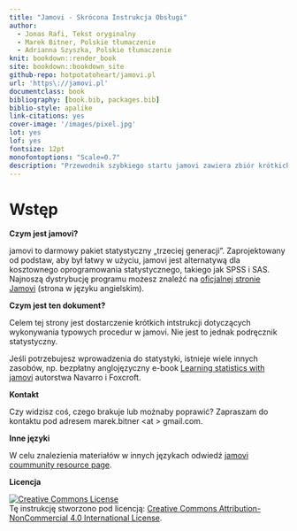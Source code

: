 ```yaml
--- 
title: "Jamovi - Skrócona Instrukcja Obsługi"
author:
  - Jonas Rafi, Tekst oryginalny
  - Marek Bitner, Polskie tłumaczenie
  - Adrianna Szyszka, Polskie tłumaczenie
knit: bookdown::render_book
site: bookdown::bookdown_site
github-repo: hotpotatoheart/jamovi.pl
url: 'https\://jamovi.pl'
documentclass: book
bibliography: [book.bib, packages.bib]
biblio-style: apalike
link-citations: yes
cover-image: '/images/pixel.jpg'
lot: yes
lof: yes
fontsize: 12pt
monofontoptions: "Scale=0.7"
description: "Przewodnik szybkiego startu jamovi zawiera zbiór krótkich instrukcji na temat wykonywania typowych operacji w jamovi. Obejmuje sposób przeprowadzania testu t dla niezależnych próbek, testu t dla par próbek, testu t dla jednej próbki, ANOVA, ANOVA z powtarzanymi pomiarami, ANOVA z czynnikami, mieszana ANOVA, regresja liniowa i regresja logistyczna. Ponadto samouczki obejmują korzystanie z plików csv, szeroki format danych i ustawianie typu danych w jamovi."
---
```


# Wstęp {-}

__Czym jest jamovi?__

jamovi to darmowy pakiet statystyczny „trzeciej generacji”. Zaprojektowany od podstaw, aby był łatwy w użyciu, jamovi jest alternatywą dla kosztownego oprogramowania statystycznego, takiego jak SPSS i SAS. Najnoszą dystrybucję programu możesz znaleźć na <a href="https://www.jamovi.org/"> oficjalnej stronie Jamovi</a> (strona w języku angielskim).


__Czym jest ten dokument?__

Celem tej strony jest dostarczenie krótkich intstrukcji dotyczących wykonywania typowych procedur w jamovi. Nie jest to jednak podręcznik statystyczny.


Jeśli potrzebujesz wprowadzenia do statystyki, istnieje wiele innych zasobów, np. bezpłatny anglojęzyczny e-book <a href="https://www.learnstatswithjamovi.com/">Learning statistics with jamovi</a> autorstwa Navarro i Foxcroft.


__Kontakt__

Czy widzisz coś, czego brakuje lub możnaby poprawić? Zapraszam do kontaktu pod adresem marek.bitner \<at \> gmail.com.

__Inne języki__

W celu znalezienia materiałów w innych językach odwiedź <a href="https://www.jamovi.org/community.html">jamovi coummunity resource page</a>.  

__Licencja__

<a rel="license" href="http://creativecommons.org/licenses/by-nc/4.0/"><img alt="Creative Commons License" style="border-width:0" src="https://i.creativecommons.org/l/by-nc/4.0/88x31.png" /></a><br />Tę instrukcję stworzono pod licencją: <a rel="license" href="http://creativecommons.org/licenses/by-nc/4.0/">Creative Commons Attribution-NonCommercial 4.0 International License</a>.
